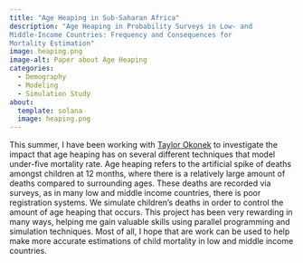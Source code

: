 ```yaml
---
title: "Age Heaping in Sub-Saharan Africa"
description: "Age Heaping in Probability Surveys in Low- and
Middle-Income Countries: Frequency and Consequences for
Mortality Estimation"
image: heaping.png
image-alt: Paper about Age Heaping
categories:
  - Demography
  - Modeling
  - Simulation Study
about:
  template: solana
  image: heaping.png
---
```


This summer, I have been working with [Taylor Okonek](https://taylorokonek.github.io/) to investigate the impact that age heaping has on several different techniques that model under-five mortality rate. Age heaping refers to the artificial spike of deaths amongst children at 12 months, where there is a relatively large amount of deaths compared to surrounding ages. These deaths are recorded via surveys, as in many low and middle income countries, there is poor registration systems. We simulate children's deaths in order to control the amount of age heaping that occurs. This project has been very rewarding in many ways, helping me gain valuable skills using parallel programming and simulation techniques. Most of all, I hope that are work can be used to help make more accurate estimations of child mortality in low and middle income countries.